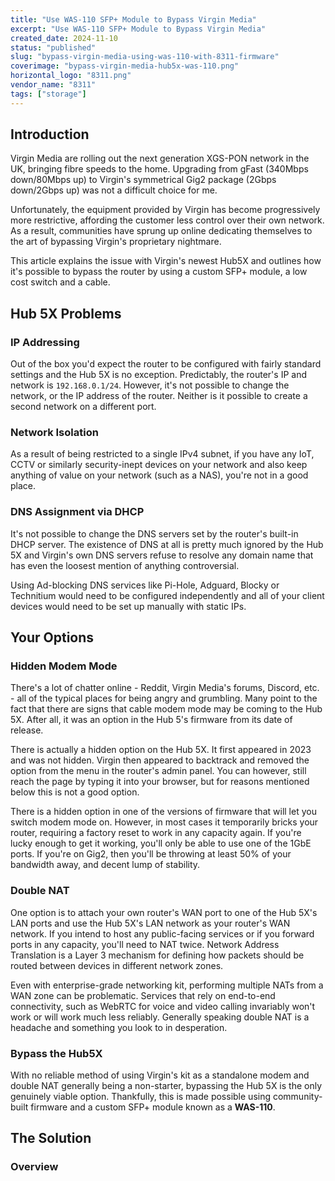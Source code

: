 ```yaml
---
title: "Use WAS-110 SFP+ Module to Bypass Virgin Media"
excerpt: "Use WAS-110 SFP+ Module to Bypass Virgin Media"
created_date: 2024-11-10
status: "published"
slug: "bypass-virgin-media-using-was-110-with-8311-firmware"
coverimage: "bypass-virgin-media-hub5x-was-110.png"
horizontal_logo: "8311.png"
vendor_name: "8311"
tags: ["storage"]
---
```


## Introduction

Virgin Media are rolling out the next generation XGS-PON network in the UK, bringing fibre speeds to the home. Upgrading from gFast (340Mbps down/80Mbps up) to Virgin's symmetrical Gig2 package (2Gbps down/2Gbps up) was not a difficult choice for me.

Unfortunately, the equipment provided by Virgin has become progressively more restrictive, affording the customer less control over their own network. As a result, communities have sprung up online dedicating themselves to the art of bypassing Virgin's proprietary nightmare.

This article explains the issue with Virgin's newest Hub5X and outlines how it's possible to bypass the router by using a custom SFP+ module, a low cost switch and a cable.

## Hub 5X Problems

### IP Addressing

Out of the box you'd expect the router to be configured with fairly standard settings and the Hub 5X is no exception. Predictably, the router's IP and network is ``192.168.0.1/24``. However, it's not possible to change the network, or the IP address of the router. Neither is it possible to create a second network on a different port.

### Network Isolation

As a result of being restricted to a single IPv4 subnet, if you have any IoT, CCTV or similarly security-inept devices on your network and also keep anything of value on your network (such as a NAS), you're not in a good place.

### DNS Assignment via DHCP

It's not possible to change the DNS servers set by the router's built-in DHCP server. The existence of DNS at all is pretty much ignored by the Hub 5X and Virgin's own DNS servers refuse to resolve any domain name that has even the loosest mention of anything controversial.

Using Ad-blocking DNS services like Pi-Hole, Adguard, Blocky or Technitium would need to be configured independently and all of your client devices would need to be set up manually with static IPs.

## Your Options

### Hidden Modem Mode

There's a lot of chatter online - Reddit, Virgin Media's forums, Discord, etc. - all of the typical places for being angry and grumbling. Many point to the fact that there are signs that cable modem mode may be coming to the Hub 5X. After all, it was an option in the Hub 5's firmware from its date of release. 

There is actually a hidden option on the Hub 5X. It first appeared in 2023 and was not hidden. Virgin then appeared to backtrack and removed the option from the menu in the router's admin panel. You can however, still reach the page by typing it into your browser, but for reasons mentioned below this is not a good option.


There is a hidden option in one of the versions of firmware that will let you switch modem mode on. However, in most cases it temporarily bricks your router, requiring a factory reset to work in any capacity again. If you're lucky enough to get it working, you'll only be able to use one of the 1GbE ports. If you're on Gig2, then you'll be throwing at least 50% of your bandwidth away, and decent lump of stability.

### Double NAT

One option is to attach your own router's WAN port to one of the Hub 5X's LAN ports and use the Hub 5X's LAN network as your router's WAN network. If you intend to host any public-facing services or if you forward ports in any capacity, you'll need to NAT twice. Network Address Translation is a Layer 3 mechanism for defining how packets should be routed between devices in different network zones.

Even with enterprise-grade networking kit, performing multiple NATs from a WAN zone can be problematic. Services that rely on end-to-end connectivity, such as WebRTC for voice and video calling invariably won't work or will work much less reliably. Generally speaking double NAT is a headache and something you look to in desperation.

### Bypass the Hub5X

With no reliable method of using Virgin's kit as a standalone modem and double NAT generally being a non-starter, bypassing the Hub 5X is the only genuinely viable option. Thankfully, this is made possible using community-built firmware and a custom SFP+ module known as a **WAS-110**.

## The Solution

### Overview

